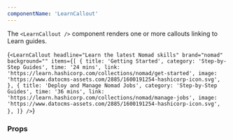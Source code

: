 ```yaml
---
componentName: 'LearnCallout'
---
```


The `<LearnCallout />` component renders one or more callouts linking to Learn guides.

<LiveComponent>{`<LearnCallout
  headline="Learn the latest Nomad skills"
  brand="nomad"
  background=""
  items={[
    {
      title: 'Getting Started',
      category: 'Step-by-Step Guides',
      time: '24 mins',
      link: 'https://learn.hashicorp.com/collections/nomad/get-started',
      image: 'https://www.datocms-assets.com/2885/1600191254-hashicorp-icon.svg',
    },
    {
      title: 'Deploy and Manage Nomad Jobs',
      category: 'Step-by-Step Guides',
      time: '36 mins',
      link: 'https://learn.hashicorp.com/collections/nomad/manage-jobs',
      image: 'https://www.datocms-assets.com/2885/1600191254-hashicorp-icon.svg',
    },
  ]}
/>`}</LiveComponent>

<UsageDetails packageName="@hashicorp/react-learn-callout" />

### Props

<PropsTable props={componentProps} />
